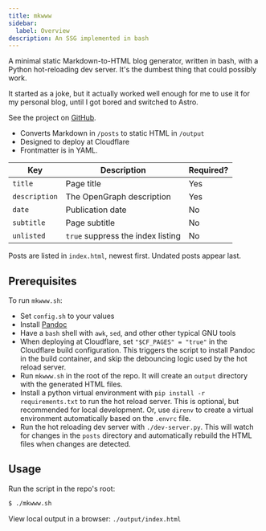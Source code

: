 ```yaml
---
title: mkwww
sidebar:
  label: Overview
description: An SSG implemented in bash
---
```

A minimal static Markdown-to-HTML blog generator, written in bash, with a Python hot-reloading dev server. It's the dumbest thing that could possibly work.

It started as a joke, but it actually worked well enough for me to use it for my personal blog, until I got bored and switched to Astro.


<Aside type="tip">

See the project on [GitHub](https://github.com/dfinster/mkwww).

</Aside>

- Converts Markdown in `/posts` to static HTML in `/output`
- Designed to deploy at Cloudflare
- Frontmatter is in YAML.

| Key           | Description                       | Required? |
| ------------- | ----------------------------------| ----------|
| `title`       | Page title                        | Yes       |
| `description` | The OpenGraph description         | Yes       |
| `date`        | Publication date                  | No        |
| `subtitle`    | Page subtitle                     | No        |
| `unlisted`    | `true` suppress the index listing | No        |

Posts are listed in `index.html`, newest first. Undated posts appear last.

## Prerequisites

To run `mkwww.sh`:

- Set `config.sh` to your values
- Install [Pandoc](https://github.com/jgm/pandoc)
- Have a `bash` shell with `awk`, `sed`, and other other typical GNU tools
- When deploying at Cloudflare, set `"$CF_PAGES" = "true"` in the Cloudflare build configuration. This triggers the script to install Pandoc in the build container, and skip the debouncing logic used by the hot reload server.
- Run `mkwww.sh` in the root of the repo. It will create an `output` directory with the generated HTML files.
- Install a python virtual environment with `pip install -r requirements.txt` to run the hot reload server. This is optional, but recommended for local development. Or, use `direnv` to create a virtual environment automatically based on the `.envrc` file.
- Run the hot reloading dev server with `./dev-server.py`. This will watch for changes in the `posts` directory and automatically rebuild the HTML files when changes are detected.

## Usage

Run the script in the repo's root:

```bash
$ ./mkwww.sh
```

View local output in a browser: `./output/index.html`
